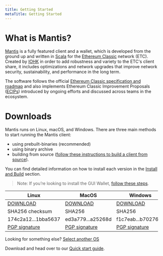 ```yaml
---
title: Getting Started
metaTitle: Getting Started
---
```


# What is Mantis?

[Mantis](https://mantisproject.io) is a fully featured client and a wallet, which is developed from the ground up and written in [Scala](https://www.scala-lang.org/) for the [Ethereum Classic](http://ethereumclassic.org/) network (ETC). Created by [IOHK](http://iohk.io/) in order to add robustness and variety to the ETC's client share, it includes optimizations and network upgrades that improve network security, sustainability, and performance in the long term.

The software follows the official [Ethereum Classic specification and roadmap](https://ethereumclassic.org/knowledge/roadmap) and also implements Ethereum Classic Improvement Proposals ([ECIPs](https://ecips.ethereumclassic.org/)) introduced by ongoing efforts and discussed across teams in the ecosystem.

# Downloads

Mantis runs on Linux, macOS, and Windows.
There are three main methods to start running the Mantis client:

* using prebuilt-binaries (recommended)
* using binary archive
* building from source ([follow these instructions to build a client from source](https://github.com/input-output-hk/mantis-docs/blob/main/content/01-install/04-building-from-source.mdx)).

You can find detailed information on how to install each version in the [Install and Build](#/install) section.

> Note: If you’re looking to install the GUI Wallet, [follow these steps](#/install#).

| Linux | MacOS | Windows |
| --- | --- | --- |
|  [DOWNLOAD](#) | [DOWNLOAD](#) | [DOWNLOAD](#) |
| SHA256 checksum | SHA256 | SHA256 |
| 174c2a12...1bba5637 | ed3a779...a25268d | f1c7eab...b70276a4 |
| [PGP signature](#) | [PGP signature](#) | [PGP signature](#) |

Looking for something else? [Select another OS](#)

Download and head over to our [Quick start guide](#/quick-start).
